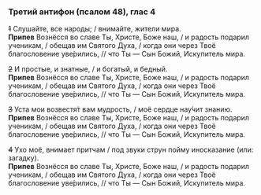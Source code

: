 ### Третий антифон (псалом 48), глас 4

~~1~~ Слушайте, все народы; / внимайте, жители мира.  
**Припев** Вознёсся во славе Ты, Христе, Боже наш, / и радость подарил ученикам, / обещав им Святого Духа, / когда они через Твоё благословение уве́рились, // что Ты — Сын Божий, Искупитель мира.

~~2~~ И простые, и знатные, / и богатый, и бедный.  
**Припев** Вознёсся во славе Ты, Христе, Боже наш, / и радость подарил ученикам, / обещав им Святого Духа, / когда они через Твоё благословение уве́рились, // что Ты — Сын Божий, Искупитель мира.

~~3~~ Уста мои возвестя́т вам мудрость, / моё сердце нау́чит знанию.  
**Припев** Вознёсся во славе Ты, Христе, Боже наш, / и радость подарил ученикам, / обещав им Святого Духа, / когда они через Твоё благословение уве́рились, // что Ты — Сын Божий, Искупитель мира.

~~4~~ Ухо моё, внимает притчам / под звуки струн пойму иносказание (или: загадку).  
**Припев** Вознёсся во славе Ты, Христе, Боже наш, / и радость подарил ученикам, / обещав им Святого Духа, / когда они через Твоё благословение уве́рились, // что Ты — Сын Божий, Искупитель мира.
